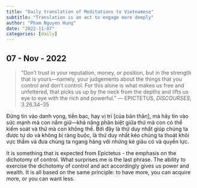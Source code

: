 ```yaml
---
title: "Daily translation of Meditations to Vietnamese"
subtitle: "Translation is an act to engage more deeply"
author: "Pham Nguyen Hung"
date: "2022-11-07"
categories: [daily]
---
```

## 07 - Nov - 2022
> "Don't trust in your reputation, money, or position, but in the strength that is yours—namely, your judgements about the things that you control and don't control. For this alone is what makes us free and unfettered, that picks us up by the neck from the depths and lifts us eye to eye with the rich and powerful." — EPICTETUS, *DISCOURSES*, 3.26.34–35

Đừng tin vào danh vọng, tiền bạc, hay vị trí [của bản thân], mà hãy tin vào sức mạnh mà con nắm giữ—khả năng phân biệt giữa thứ mà con có thể kiểm soát và thứ mà con không thể. Bởi đây là thứ duy nhất giúp chúng ta được tự do và không bị ràng buộc, là thứ duy nhất kéo chúng ta thoát khỏi vực thẳm và đưa chúng ta ngang hàng với những kẻ giàu có và quyền lực.

It is something that is expected from Epictetus - the emphasis on the dichotomy of control. What surprises me is the last phrase. The ability to exercise the dichotomy of control and act accordingly gives us power and wealth. It is all based on the same principle: to have more, you can acquire more, or you can want less. 